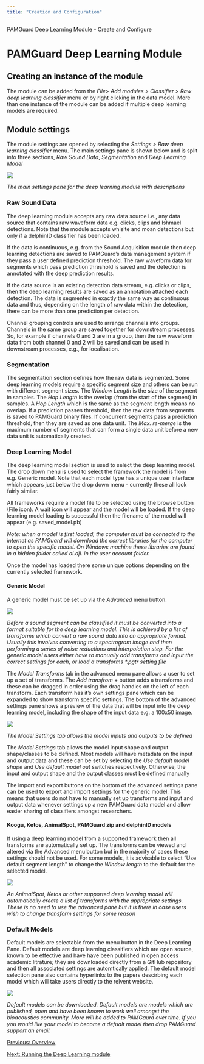 ```yaml
---
title: "Creation and Configuration"
---
```

 PAMGuard Deep Learning Module - Create and Configure  

PAMGuard Deep Learning Module
=============================

Creating an instance of the module
----------------------------------

The module can be added from the _File> Add modules > Classifier > Raw deep learning classifier_ menu or by right clicking in the data model. More than one instance of the module can be added if multiple deep learning models are required.

Module settings
---------------

The module settings are opened by selecting the _Settings > Raw deep learning classifier_ menu. The main settings pane is shown below and is split into three sections, _Raw Sound Data_, _Segmentation_ and _Deep Learning Model_

![](images/deep_leanring_module_help.png)

_The main settings pane for the deep learning module with descriptions_

### Raw Sound Data

The deep learning module accepts any raw data source i.e., any data source that contains raw waveform data e.g. clicks, clips and Ishmael detections. Note that the module accepts whislte and moan detections but only if a delphinID classifier has been loaded.

If the data is continuous, e.g. from the Sound Acquisition module then deep learning detections are saved to PAMGuard's data management system if they pass a user defined prediction threshold. The raw waveform data for segments which pass prediction threshold is saved and the detection is annotated with the deep prediction results.

If the data source is an existing detection data stream, e.g. clicks or clips, then the deep learning results are saved as an annotation attached each detection. The data is segmented in exactly the same way as continuous data and thus, depending on the length of raw data within the detection, there can be more than one prediction per detection.

Channel grouping controls are used to arrange channels into groups. Channels in the same group are saved together for downstream processes. So, for example if channels 0 and 2 are in a group, then the raw waveform data from both channel 0 and 2 will be saved and can be used in downstream processes, e.g., for localisation.

### Segmentation

The segmentation section defines how the raw data is segmented. Some deep learning models require a specific segment size and others can be run with different segment sizes. The _Window Length_ is the size of the segment in samples. The _Hop Length_ is the overlap (from the start of the segment) in samples. A _Hop Length_ which is the same as the segment length means no overlap. If a prediction passes threshold, then the raw data from segments is saved to PAMGuard binary files. If concurrent segments pass a prediction threshold, then they are saved as one data unit. The _Max. re-merge_ is the maximum number of segments that can form a single data unit before a new data unit is automatically created.

### Deep Learning Model

The deep learning model section is used to select the deep learning model. The drop down menu is used to select the framework the model is from e.g. Generic model. Note that each model type has a unique user interface which appears just below the drop down menu - currently these all look fairly similar.

All frameworks require a model file to be selected using the browse button (File icon). A wait icon will appear and the model will be loaded. If the deep learning model loading is successful then the filename of the model will appear (e.g. saved\_model.pb)

_Note: when a model is first loaded, the computer must be connected to the internet as PAMGuard will download the correct libraries for the computer to open the specific model. On Windows machine these libraries are found in a hidden folder called ai.djl. in the user account folder._

Once the model has loaded there some unique options depending on the currently selected framework.

#### Generic Model

A generic model must be set up via the _Advanced_ menu button.

![](images/advanced_settings_generic_1.png)

_Before a sound segment can be classified it must be converted into a format suitable for the deep learning model. This is achieved by a list of _transforms_ which convert a raw sound data into an appropriate format. Usually this involves converting to a spectrogram image and then performing a series of noise reductions and interpolation step. For the generic model users either have to manually add transforms and input the correct settings for each, or load a transforms \*.pgtr setting file_

The _Model Transforms_ tab in the advanced menu pane allows a user to set up a set of transforms. The _Add transfrom_ + button adds a transforms and these can be dragged in order using the drag handles on the left of each transform. Each transform has it's own settings pane which can be expanded to show transform specific settings. The bottom of the advanced settings pane shows a preview of the data that will be input into the deep learning model, including the shape of the input data e.g. a 100x50 image.

![](images/advanced_settings_generic_2.png)

_The Model Settings tab allows the model inputs and outputs to be defined_

The _Model Settings_ tab allows the model input shape and output shape/classes to be defined. Most models will have metadata on the input and output data and these can be set by selecting the _Use default model shape_ and _Use default model out_ switches respectively. Otherwise, the input and output shape and the output classes must be defined manually

The import and export buttons on the bottom of the advanced settings pane can be used to export and import settings for the generic model. This means that users do not have to manually set up transforms and input and output data whenever settings up a new PAMGuard data model and allow easier sharing of classifiers amongst researchers.

#### Koogu, Ketos, AnimalSpot, PAMGuard zip and delphinID models

If using a deep learning model from a supported framework then all transforms are automatically set up. The transforms can be viewed and altered via the Advanced menu button but in the majority of cases these settings should not be used. For some models, it is advisable to select "Use default segment length" to change the _Window length_ to the default for the selected model.

![](images/advanced_settings_animalspot_1.png)

_An AnimalSpot, Ketos or other supported deep learning model will automatically create a list of transforms with the appropriate settings. These is no need to use the advanced pane but it is there in case users wish to change transform settings for some reason_

### Default Models

Default models are selectable from the menu button in the Deep Learning Pane. Default models are deep learning classifiers which are open source, known to be effective and have have been published in open access academic litrature; they are downloaded directly from a GitHub repository and then all associated settings are automtically applied. The default model selection pane also contains hyperlinks to the papers descirbing each model which will take users directly to the relvent website.

![](images/default_settings_humpback_1.png)

_Default models can be downloaded. Default models are models which are published, open and have been known to work well amongst the bioacoustics community. More will be added to PAMGaurd over time. If you you would like your model to become a defualt model then drop PAMGuard support an email._

  
  
  

[Previous: Overview](rawDeepLearning_overview.html)

[Next: Running the Deep Learning module](rawDeepLearning_Running.html)
